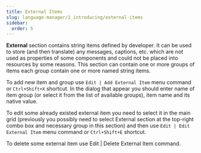 ```yaml
---
title: External Items
slug: language-manager/1_introducing/external-items
sidebar:
  order: 5
---
```


**External** section contains string items defined by developer. It can be used to store (and then translate) any messages, captions, etc. which are not used as properties of some components and could not be placed into resources by some reasons.
This section can contain one or more groups of items each group contain one or more named string items.

To add new item and group use `Edit | Add External Item` menu command or `Ctrl+Shift+X` shortcut. In the dialog that appear you should enter name of item group (or select it from the list of available groups), item name and its native value.

To edit some already existed external item you need to select it in the main grid (previously you possibly need to select External section at the top-right combo box and necessary group in this section) and then use `Edit | Edit External Item` menu command or `Ctrl+Shift+E` shortcut.

To delete some external item use Edit | Delete External Item command. 


